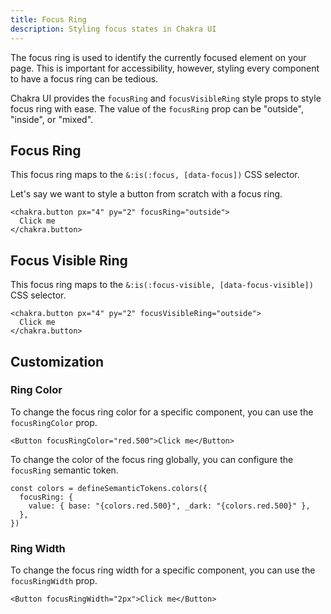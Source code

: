 ```yaml
---
title: Focus Ring
description: Styling focus states in Chakra UI
---
```


The focus ring is used to identify the currently focused element on your page.
This is important for accessibility, however, styling every component to have a
focus ring can be tedious.

Chakra UI provides the `focusRing` and `focusVisibleRing` style props to style
focus ring with ease. The value of the `focusRing` prop can be "outside",
"inside", or "mixed".

## Focus Ring

This focus ring maps to the `&:is(:focus, [data-focus])` CSS selector.

Let's say we want to style a button from scratch with a focus ring.

```tsx
<chakra.button px="4" py="2" focusRing="outside">
  Click me
</chakra.button>
```

## Focus Visible Ring

This focus ring maps to the `&:is(:focus-visible, [data-focus-visible])` CSS
selector.

```tsx
<chakra.button px="4" py="2" focusVisibleRing="outside">
  Click me
</chakra.button>
```

## Customization

### Ring Color

To change the focus ring color for a specific component, you can use the
`focusRingColor` prop.

```tsx
<Button focusRingColor="red.500">Click me</Button>
```

To change the color of the focus ring globally, you can configure the
`focusRing` semantic token.

```tsx {2-4}
const colors = defineSemanticTokens.colors({
  focusRing: {
    value: { base: "{colors.red.500}", _dark: "{colors.red.500}" },
  },
})
```

### Ring Width

To change the focus ring width for a specific component, you can use the
`focusRingWidth` prop.

```tsx
<Button focusRingWidth="2px">Click me</Button>
```
